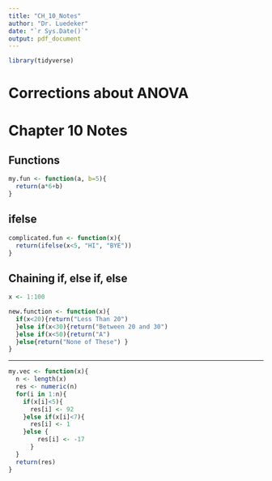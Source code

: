 ---
title: "CH_10_Notes"
author: "Dr. Luedeker"
date: "`r Sys.Date()`"
output: pdf_document
---

```{r message=FALSE, warning=FALSE}
library(tidyverse)
```

# Corrections about ANOVA

# Chapter 10 Notes

## Functions
```{r}
my.fun <- function(a, b=5){
  return(a*6+b)
}
```


## ifelse
```{r}
complicated.fun <- function(x){
  return(ifelse(x<5, "HI", "BYE"))
}
```


## Chaining if, else if, else

```{r}
x <- 1:100

new.function <- function(x){
  if(x<20){return("Less Than 20")
  }else if(x<30){return("Between 20 and 30")
  }else if(x<50){return("A")
  }else{return("None of These") }
}

```

----------------------------------------------------------------

```{r}
my.vec <- function(x){
  n <- length(x)
  res <- numeric(n)
  for(i in 1:n){
    if(x[i]<5){
      res[i] <- 92
    }else if(x[i]<7){
      res[i] <- 1
    }else {
        res[i] <- -17
      }
  }
  return(res)
}

```




















